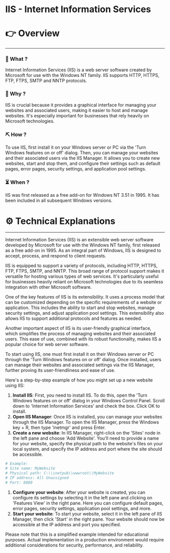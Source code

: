 # IIS - Internet Information Services


# 👉 Overview

---

### 👀 What ?

Internet Information Services (IIS) is a web server software created by Microsoft for use with the Windows NT family. IIS supports HTTP, HTTPS, FTP, FTPS, SMTP and NNTP protocols.


### 🧐 Why ?

IIS is crucial because it provides a graphical interface for managing your websites and associated users, making it easier to host and manage websites. It's especially important for businesses that rely heavily on Microsoft technologies.


### ⛏️ How ?

To use IIS, first install it on your Windows server or PC via the 'Turn Windows features on or off' dialog. Then, you can manage your websites and their associated users via the IIS Manager. It allows you to create new websites, start and stop them, and configure their settings such as default pages, error pages, security settings, and application pool settings.


### ⏳ When ?

IIS was first released as a free add-on for Windows NT 3.51 in 1995. It has been included in all subsequent Windows versions.


# ⚙️ Technical Explanations

---

Internet Information Services (IIS) is an extensible web server software developed by Microsoft for use with the Windows NT family, first released as a free add-on in 1995. As an integral part of Windows, IIS is designed to accept, process, and respond to client requests.

IIS is equipped to support a variety of protocols, including HTTP, HTTPS, FTP, FTPS, SMTP, and NNTP. This broad range of protocol support makes it versatile for hosting various types of web services. It's particularly useful for businesses heavily reliant on Microsoft technologies due to its seamless integration with other Microsoft software.

One of the key features of IIS is its extensibility. It uses a process model that can be customized depending on the specific requirements of a website or application. This includes the ability to start and stop websites, manage security settings, and adjust application pool settings. This extensibility also allows IIS to support additional protocols and features as needed.

Another important aspect of IIS is its user-friendly graphical interface, which simplifies the process of managing websites and their associated users. This ease of use, combined with its robust functionality, makes IIS a popular choice for web server software.

To start using IIS, one must first install it on their Windows server or PC through the 'Turn Windows features on or off' dialog. Once installed, users can manage their websites and associated settings via the IIS Manager, further proving its user-friendliness and ease of use.

Here's a step-by-step example of how you might set up a new website using IIS:

1. **Install IIS**: First, you need to install IIS. To do this, open the 'Turn Windows features on or off' dialog in your Windows Control Panel. Scroll down to 'Internet Information Services' and check the box. Click OK to install.
2. **Open IIS Manager**: Once IIS is installed, you can manage your websites through the IIS Manager. To open the IIS Manager, press the Windows key + R, then type 'inetmgr' and press Enter.
3. **Create a new website**: In IIS Manager, right-click on the 'Sites' node in the left pane and choose 'Add Website'. You'll need to provide a name for your website, specify the physical path to the website's files on your local system, and specify the IP address and port where the site should be accessible.

```bash
# Example:
# Site name: MyWebsite
# Physical path: C:\\inetpub\\wwwroot\\MyWebsite
# IP address: All Unassigned
# Port: 8080

```

1. **Configure your website**: After your website is created, you can configure its settings by selecting it in the left pane and clicking on 'Features View' in the right pane. Here you can configure default pages, error pages, security settings, application pool settings, and more.
2. **Start your website**: To start your website, select it in the left pane of IIS Manager, then click 'Start' in the right pane. Your website should now be accessible at the IP address and port you specified.

Please note that this is a simplified example intended for educational purposes. Actual implementation in a production environment would require additional considerations for security, performance, and reliability.
